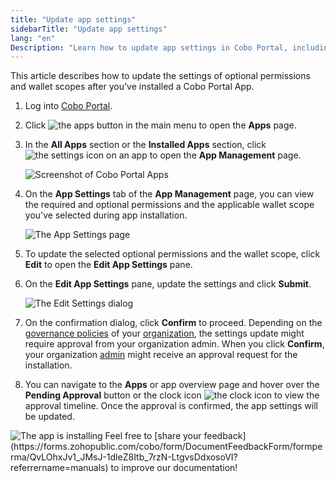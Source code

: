 ```yaml
---
title: "Update app settings"
sidebarTitle: "Update app settings"
lang: "en"
Description: "Learn how to update app settings in Cobo Portal, including optional permissions and wallet scopes after installation."
---
```


This article describes how to update the settings of optional permissions and wallet scopes after you've installed a Cobo Portal App.

1. Log into [Cobo Portal](https://portal.cobo.com/login).

2. Click <img src="/en/images/common/icon_apps.svg" className="icon" alt="the apps button"></img> in the main menu to open the **Apps** page.

3. In the **All Apps** section or the **Installed Apps** section, click <img src="/en/images/common/icon_advanced.svg" className="icon" alt="the settings icon"></img> on an app to open the **App Management** page.

    <img src="/en/images/portal-apps/apps-overview.png" className="screenshot_full_screen" alt="Screenshot of Cobo Portal Apps" />

4. On the **App Settings** tab of the **App Management** page, you can view the required and optional permissions and the applicable wallet scope you've selected during app installation.

    <img src="/en/images/portal-apps/app-settings.png" className="screenshot_full_screen" alt="The App Settings page" />

5. To update the selected optional permissions and the wallet scope, click **Edit** to open the **Edit App Settings** pane.

6. On the **Edit App Settings** pane, update the settings and click **Submit**.

    <img src="/en/images/portal-apps/edit-settings.png" className="screenshot_full_screen" alt="The Edit Settings dialog" />

7. On the confirmation dialog, click **Confirm** to proceed.
    <Note>Depending on the <a href="/en/portal/organization/governance-intro">governance policies</a> of your <a href="/en/portal/organization/introduction">organization</a>, the settings update might require approval from your organization admin. When you click <b>Confirm</b>, your organization <a href="/en/portal/organization/roles-and-permissions">admin</a> might receive an approval request for the installation.</Note>

8. You can navigate to the **Apps** or app overview page and hover over the **Pending Approval** button or the clock icon <img src="/en/images/portal-apps/icon-pending.png" className="icon" alt="the clock icon"></img> to view the approval timeline. Once the approval is confirmed, the app settings will be updated. 

<img src="/en/images/portal-apps/installing.png" className="screenshot_full_screen" alt="The app is installing" />
<Tip>Feel free to [share your feedback](https://forms.zohopublic.com/cobo/form/DocumentFeedbackForm/formperma/QvLOhxJv1_JMsJ-1dleZ8Itb_7rzN-LtgvsDdxosoVI?referrername=manuals) to improve our documentation!</Tip>